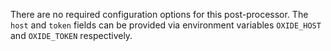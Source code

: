 There are no required configuration options for this post-processor. The `host` and `token` fields can be provided via environment variables `OXIDE_HOST` and `OXIDE_TOKEN` respectively.